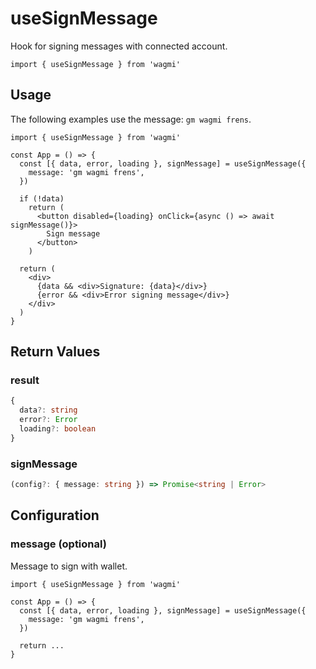 # useSignMessage

Hook for signing messages with connected account.

```tsx
import { useSignMessage } from 'wagmi'
```

## Usage

The following examples use the message: `gm wagmi frens`.

```tsx
import { useSignMessage } from 'wagmi'

const App = () => {
  const [{ data, error, loading }, signMessage] = useSignMessage({
    message: 'gm wagmi frens',
  })

  if (!data)
    return (
      <button disabled={loading} onClick={async () => await signMessage()}>
        Sign message
      </button>
    )

  return (
    <div>
      {data && <div>Signature: {data}</div>}
      {error && <div>Error signing message</div>}
    </div>
  )
}
```

## Return Values

### result

```ts
{
  data?: string
  error?: Error
  loading?: boolean
}
```

### signMessage

```ts
(config?: { message: string }) => Promise<string | Error>
```

## Configuration

### message (optional)

Message to sign with wallet.

```tsx highlight='5'
import { useSignMessage } from 'wagmi'

const App = () => {
  const [{ data, error, loading }, signMessage] = useSignMessage({
    message: 'gm wagmi frens',
  })

  return ...
}
```
